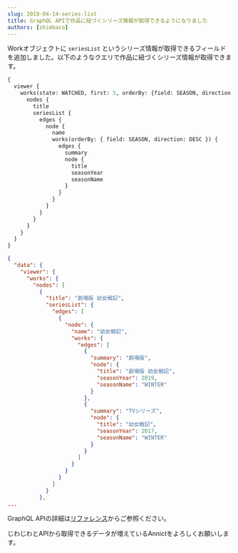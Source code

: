 ```yaml
---
slug: 2019-04-14-series-list
title: GraphQL APIで作品に紐づくシリーズ情報が取得できるようになりました
authors: [shimbaco]
---
```


Workオブジェクトに `seriesList` というシリーズ情報が取得できるフィールドを追加しました。以下のようなクエリで作品に紐づくシリーズ情報が取得できます。

```graphql
{
  viewer {
    works(state: WATCHED, first: 5, orderBy: {field: SEASON, direction: DESC}) {
      nodes {
        title
        seriesList {
          edges {
            node {
              name
              works(orderBy: { field: SEASON, direction: DESC }) {
                edges {
                  summary
                  node {
                    title
                    seasonYear
                    seasonName
                  }
                }
              }
            }
          }
        }
      }
    }
  }
}
```

```json
{
  "data": {
    "viewer": {
      "works": {
        "nodes": [
          {
            "title": "劇場版 幼女戦記",
            "seriesList": {
              "edges": [
                {
                  "node": {
                    "name": "幼女戦記",
                    "works": {
                      "edges": [
                        {
                          "summary": "劇場版",
                          "node": {
                            "title": "劇場版 幼女戦記",
                            "seasonYear": 2019,
                            "seasonName": "WINTER"
                          }
                        },
                        {
                          "summary": "TVシリーズ",
                          "node": {
                            "title": "幼女戦記",
                            "seasonYear": 2017,
                            "seasonName": "WINTER"
                          }
                        }
                      ]
                    }
                  }
                }
              ]
            }
          },
...
```

GraphQL APIの詳細は<a href="/docs/graphql-api/beta/reference/object/work/" target="_blank">リファレンス</a>からご参照ください。

じわじわとAPIから取得できるデータが増えているAnnictをよろしくお願いします。

